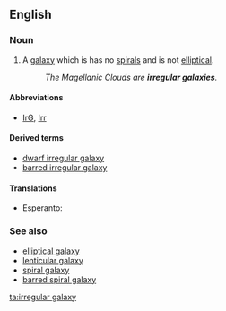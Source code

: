 ==English==

===Noun===
{{wikipedia}}
{{en-noun|sg=[[irregular]] [[galaxy]]|irregular galaxies}}

# {{astronomy}} A [[galaxy]] which is has no [[spiral]]s and is not [[elliptical]].
#:''The Magellanic Clouds are '''irregular galaxies'''.''

====Abbreviations====
* [[IrG]], [[Irr]]

====Derived terms====
* [[dwarf irregular galaxy]]
* [[barred irregular galaxy]]

====Translations====
{{trans-top|galaxy which has no spiral and is not elliptical}}
* Esperanto: {{t-|eo|malregula galaksio|xs=Esperanto}}
{{trans-mid}}
{{trans-bottom}}

===See also===
*[[elliptical galaxy]]
*[[lenticular galaxy]]
*[[spiral galaxy]]
*[[barred spiral galaxy]]

[[ta:irregular galaxy]]